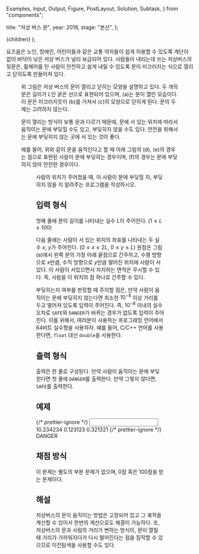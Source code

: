   Examples,
  Input,
  Output,
  Figure,
  PostLayout,
  Solution,
  Subtask,
} from "components";

  title: "저상 버스 문",
  year: 2018,
  stage: "본선",
};

  <PostLayout meta={meta}>{children}</PostLayout>
);

요즈음은 노인, 장애인, 어린이들과 같은 교통 약자들이 쉽게 이용할 수 있도록 계단이 없이 바닥이 낮은 저상 버스가 널리 보급되어 있다. 사람들이 내리는데 쓰는 저상버스의 뒷문은, 휠체어를 탄 사람이 안전하고 쉽게 내릴 수 있도록 문이 미끄러지는 식으로 열리고 닫히도록 만들어져 있다.

<Figure src="/2018/final_images/lowfloorbus.png" alt="" />

위 그림은 저상 버스의 문이 열리고 닫히는 모양을 설명하고 있다. 두 개의 문은 길이가 $L$인 굵은 선으로 표현되어 있으며, (a)는 문이 열린 모습이다. 이 문은 미끄러지듯이 (b)를 거쳐서 (c)의 모양으로 닫히게 된다. 문의 두께는 고려하지 않는다.

문이 열리는 방식이 보통 문과 다르기 때문에, 문에 서 있는 위치에 따라서 움직이는 문에 부딪힐 수도 있고, 부딪히지 않을 수도 있다. 안전을 위해서는 문에 부딪히지 않는 곳에 서 있는 것이 좋다.

예를 들어, 위와 같이 문을 움직인다고 할 때 아래 그림의 (d), (e)의 경우는 점으로 표현된 사람이 문에 부딪히는 경우이며, (f)의 경우는 문에 부딪히지 않아 안전한 경우이다.

<Figure src="/2018/final_images/lowfloorbus2.png" alt="" />

사람의 위치가 주어졌을 때, 이 사람이 문에 부딪힐 지, 부딪히지 않을 지 알려주는 프로그램을 작성하시오.

## 입력 형식

첫째 줄에 문의 길이를 나타내는 실수 $L$이 주어진다. ($1 \le L \le 100$)

다음 줄에는 사람이 서 있는 위치의 좌표를 나타내는 두 실수 $x$, $y$가 주어진다. ($0 \le x \le 2L$, $0 \le y \le L$) 원점은 그림 (a)에서 왼쪽 문의 가장 아래 끝점으로 간주하고, 수평 방향으로 $x$만큼, 수직 방향으로 $y$만큼 떨어진 위치에 사람이 서 있다. 이 사람이 서있으면서 차지하는 면적은 무시할 수 있다. 즉, 사람을 이 위치의 점 하나로 간주할 수 있다.

부딪히는지 여부를 판정할 때 주의할 점은, 만약 사람이 움직이는 문에 부딪히지 않는다면 최소한 $10^{-8}$ 이상 거리를 두고 떨어져 있도록 입력이 주어진다. 즉, $10^{-8}$ 이내의 실수 오차로 `SAFE`와 `DANGER`가 바뀌는 경우가 없도록 입력이 주어진다. 이를 위해서, 여러분이 사용하는 프로그래밍 언어에서 $64$비트 실수형을 사용하자. 예를 들어, C/C++ 언어를 사용한다면, `float` 대신 `double`을 사용한다.

## 출력 형식

출력은 한 줄로 구성된다. 만약 사람이 움직이는 문에 부딪힌다면 첫 줄에 `DANGER`를 출력한다. 만약 그렇지 않다면, `SAFE`를 출력한다.

## 예제

<Examples>
  {/* prettier-ignore */}
  <Input>
    10.234234
    0.123123 0.321321
  </Input>
  {/* prettier-ignore */}
  <Output>
    DANGER
  </Output>
</Examples>

## 채점 방식

이 문제는 별도의 부분 문제가 없으며, $0$점 혹은 $100$점을 받는 문제이다.

## 해설

<Solution>
  저상버스의 문이 움직이는 방법은 고정되어 있고 그 궤적을 계산할 수 있어서
  한번의 계산으로도 해결이 가능하다. 또, 저상버스의 문과 사람의 거리가 변하는
  방식이, 문이 열릴 때 거리가 가까워지다가 다시 멀어진다는 점을 짐작할 수
  있으므로 이진탐색을 사용할 수도 있다.
</Solution>
